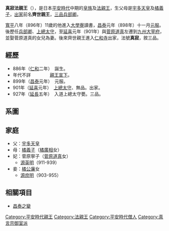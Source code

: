 {{Unreferenced|time=2016-08-20T08:33:27+00:00}}
{{東亞男性歷史人物
|名稱 =真寂法親王
|身份 =日本[[法親王|法親王]]
|國家 =[[日本|大和王朝]]
|時代 =[[平安時代|平安時代]]中期
|姓 =（無）
|名 =齊世
|封爵 =[[法親王|法親王]]
|出生日期 =[[仁和_(光孝天皇)|仁和]]二年（886年）
|逝世日期 =[[延長_(醍醐天皇)|延長]]五年九月初十（927年10月13日（41歲））
|法號 =真寂
|父親 = [[宇多天皇|宇多天皇]]
|母親 = [[橘義子|橘義子]]
|同胞兄弟 =[[齊中親王|齊中親王]]<br>[[齊邦親王|齊邦親王]]
|同胞姊妹 =[[君子內親王|君子內親王]]
|異母兄弟 =[[醍醐天皇|醍醐天皇]]<br>[[敦慶親王|敦慶親王]]<br>[[敦固親王|敦固親王]]<br>[[敦實親王|敦實親王]]<br>[[雅明親王|雅明親王]]<br>[[行明親王|行明親王]]<br>[[載明親王|載明親王]]<br>某皇子<br>[[行中親王|行中親王]]
|異母姊妹 =[[均子內親王|均子內親王]]<br>[[柔子內親王|柔子內親王]]<br>[[依子內親王|依子內親王]]<br>[[孚子內親王|孚子內親王]]<br>[[誨子內親王|誨子內親王]]<br>[[季子內親王|季子內親王]]<br>[[成子內親王|成子內親王]]<br>[[源順子|源順子]]<br>[[源臣子|源臣子]]
|正室 =[[菅原寧子|菅原寧子]]
|側室 =[[橘公廉|橘公廉]]女
|正室之父 =[[菅原道真|菅原道真]]
|嫡子 =[[源英明|源英明]]
|庶子 =[[源庶明|源庶明]]
}}
{{Japanese|japanese=真寂法親王|kana=しんじゃく ほっしんのう}}
'''真寂法親王'''（{{bd|886年||927年|10月13日}}），是日本[[平安時代|平安時代]]中期的[[皇族|皇族]]及[[法親王|法親王]]，生父母是[[宇多天皇|宇多天皇]]及[[橘義子|橘義子]]，[[出家|出家]]前名'''齊世親王'''，[[位階|三品]][[兵部省|兵部卿]]。

[[寬平|寬平]]八年（896年）11歲的他進入[[大學寮|大學寮]]讀書，[[昌泰_(日本)|昌泰]]元年（898年）十一月[[元服|元服]]。後歷任[[兵部卿|兵部卿]]、[[上總國|上總太守]]，至[[延喜|延喜]]元年（901年）與[[菅原道真|菅原道真]]左遷到[[九州_(日本)|九州]][[大宰府|大宰府]]，並娶菅原道真的女兒為妻。後來齊世親王進入[[仁和寺|仁和寺]]出家，法號'''真寂'''，敘三品。

== 經歷 ==
* 886年（[[仁和_(光孝天皇)|仁和]]二年）　誕生。
* 年代不詳　　　　 [[親王宣下|親王宣下]]。
* 899年（[[昌泰_(日本)|昌泰]]元年）　元服。
* 901年（[[延喜|延喜]]元年）　[[上總國|上總太守]]、無品。出家。
* 927年（[[延長_(醍醐天皇)|延長]]五年）　入道上總太守甍。三品。

== 系圖 ==
{{日本皇室平安前期}}

== 家庭 ==
* 父：[[宇多天皇|宇多天皇]]
* 母：[[橘義子|橘義子]]（[[橘廣相|橘廣相]]女）
* 妃：菅原寧子（[[菅原道真|菅原道真]]女）
** [[源英明|源英明]]（911-939）
* 妾：[[橘公廉|橘公廉]]女
** [[源庶明|源庶明]]（903-955）

== 相關項目 ==
*[[昌泰之變|昌泰之變]]

[[Category:平安時代親王|Category:平安時代親王]]
[[Category:法親王|Category:法親王]]
[[Category:平安時代僧人|Category:平安時代僧人]]
[[Category:真言宗御室派|Category:真言宗御室派]]